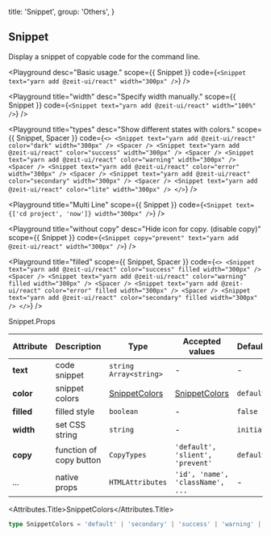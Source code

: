 
  title: 'Snippet',
  group: 'Others',
}

## Snippet

Display a snippet of copyable code for the command line.

<Playground
  desc="Basic usage."
  scope={{ Snippet }}
  code={`
<Snippet text="yarn add @zeit-ui/react" width="300px" />
`}
/>

<Playground
  title="width"
  desc="Specify width manually."
  scope={{ Snippet }}
  code={`
<Snippet text="yarn add @zeit-ui/react" width="100%" />
`}
/>

<Playground
  title="types"
  desc="Show different states with colors."
  scope={{ Snippet, Spacer }}
  code={`
<>
  <Snippet text="yarn add @zeit-ui/react" color="dark" width="300px" />
  <Spacer />
  <Snippet text="yarn add @zeit-ui/react" color="success" width="300px" />
  <Spacer />
  <Snippet text="yarn add @zeit-ui/react" color="warning" width="300px" />
  <Spacer />
  <Snippet text="yarn add @zeit-ui/react" color="error" width="300px" />
  <Spacer />
  <Snippet text="yarn add @zeit-ui/react" color="secondary" width="300px" />
  <Spacer />
  <Snippet text="yarn add @zeit-ui/react" color="lite" width="300px" />
</>
`}
/>

<Playground
  title="Multi Line"
  scope={{ Snippet }}
  code={`
<Snippet text={['cd project', 'now']} width="300px" />
`}
/>

<Playground
  title="without copy"
  desc="Hide icon for copy. (disable copy)"
  scope={{ Snippet }}
  code={`
<Snippet copy="prevent" text="yarn add @zeit-ui/react" width="300px" />
`}
/>

<Playground
  title="filled"
  scope={{ Snippet, Spacer }}
  code={`
<>
  <Snippet text="yarn add @zeit-ui/react" color="success" filled width="300px" />
  <Spacer />
  <Snippet text="yarn add @zeit-ui/react" color="warning" filled width="300px" />
  <Spacer />
  <Snippet text="yarn add @zeit-ui/react" color="error" filled width="300px" />
  <Spacer />
  <Snippet text="yarn add @zeit-ui/react" color="secondary" filled width="300px" />
</>
`}
/>

<Attributes edit="/pages/en-us/components/snippet.mdx">
<Attributes.Title>Snippet.Props</Attributes.Title>

| Attribute  | Description             | Type                            | Accepted values                  | Default   |
| ---------- | ----------------------- | ------------------------------- | -------------------------------- | --------- |
| **text**   | code snippet            | `string` `Array<string>`        | -                                | -         |
| **color**  | snippet colors          | [SnippetColors](#snippetcolors) | [SnippetColors](#snippetcolors)  | `default` |
| **filled** | filled style            | `boolean`                       | -                                | `false`   |
| **width**  | set CSS string          | `string`                        | -                                | `initial` |
| **copy**   | function of copy button | `CopyTypes`                     | `'default', 'slient', 'prevent'` | `default` |
| ...        | native props            | `HTMLAttributes`                | `'id', 'name', 'className', ...` | -         |

<Attributes.Title>SnippetColors</Attributes.Title>

```ts
type SnippetColors = 'default' | 'secondary' | 'success' | 'warning' | 'error' | 'dark' | 'lite'
```

</Attributes>

